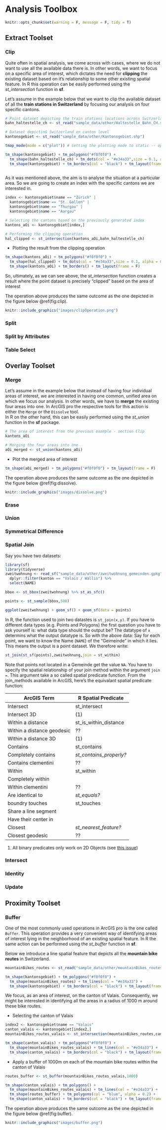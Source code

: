
# Analysis Toolbox

```r
knitr::opts_chunk$set(warning = F, message = F, tidy = T)
```

## Extract Toolset

### Clip

Quite often in spatial analysis, we come across with cases, where we do not want to use all the available data there is. In other words, we want to focus on a specific area of interest, which dictates the need for __clipping__ the existing dataset based on it's relationship to some other existing spatial feature. In R this operation can be easily performed using the _st_intersection_ function in __sf__.
  
Let's assume in the example below that we want to clip the available dataset of all the __train stations in Switzerland__ by focusing our analysis on four specific cantons.



```r

# Point dataset depicting the train stations locations across Switzerland
bahn_haltestelle_ch <- st_read("sample_data/other/Haltestelle_Bahn_CH.shp")

# Dataset depictinG Switzerland on canton level
kantonsgebiet <- st_read("sample_data/other/Kantonsgebiet.shp")

tmap_mode(mode = c("plot")) # setting the plotting mode to static -- optimizing the process

tm_shape(kantonsgebiet) + tm_polygons("#f0f0f0") + 
  tm_shape(bahn_haltestelle_ch) + tm_dots(col = "#e34a33",size = 0.1, alpha = 0.5) + 
  tm_shape(kantonsgebiet) + tm_borders(col = "black") + tm_layout(frame = F)
   
```

As it was mentioned above, the aim is to analyse the situation at a particular area. So we are going to create an index with the specific cantons we are interested in.


```r
index <- kantonsgebiet$name == "Zürich" |
  kantonsgebiet$name == "St. Gallen" |
  kantonsgebiet$name == "Thurgau" |
  kantonsgebiet$name == "Aargau"

# Selecting the cantons based on the previously generated index
kantons_aOi <- kantonsgebiet[index,]

# Performing the clipping operation
hal_clipped <- st_intersection(kantons_aOi,bahn_haltestelle_ch)
```

 - Plotting the result from the clipping operation
```r
tm_shape(kantons_aOi) + tm_polygons("#f0f0f0") + 
  tm_shape(hal_clipped) + tm_dots(col = "#e34a33",size = 0.1, alpha = 0.5) + 
  tm_shape(kantons_aOi) + tm_borders() + tm_layout(frame = F)
```

So, ultimately, as we can see above, the _st_intersection_ function creates a result where the point dataset is precisely "clipped" based on the area of interest


The operation above produces the same outcome as the one depicted in the figure below \@ref(fig:clip).

```r
knitr::include_graphics("images/clipOperation.png")
```


### Split

### Split by Attributes

### Table Select

## Overlay Toolset

### Merge

Let's assume in the example below that instead of having four individual areas of interest, we are interested in having one common, unified area on which we focus our analysis. In other words, we have to __merge__ the existing four areas into one. In ArcGIS pro the respective tools for this action is either the `Merge` or the `Dissolve` tool.  
In R on the other hand, this can be easily performed using the _st_union_ function in the __sf__ package. 

```r
# The area of interest from the previous example - section Clip
kantons_aOi

# Merging the four areas into one
aOi_merged <- st_union(kantons_aOi)
```

- Plot the merged area of interest

```r
tm_shape(aOi_merged) + tm_polygons("#f0f0f0") + tm_layout(frame = F)
```

The operation above produces the same outcome as the one depicted in the figure below \@ref(fig:dissolve).

```r
knitr::include_graphics("images/dissolve.png")
```


### Erase

### Union

### Symmetrical Difference

### Spatial Join





Say you have two datasets:


```r
library(sf)
library(tidyverse)
zweitwohnung <- read_sf("sample_data/other/zweitwohnung_gemeinden.gpkg") %>%
  dplyr::filter(kanton == "Valais / Wallis") %>%
  select(NAME)

bbox <- st_bbox(zweitwohnung) %>% st_as_sfc()

points <- st_sample(bbox,500)

ggplot(zweitwohnung) + geom_sf() + geom_sf(data = points)
```

In R, the function used to join two datastes is `st_join(x,y)`. If you have to different data types (e.g. Points and Polygons) the first question you have to ask yourself is: what data type should the output be? The datatype of `x` determins what the output datatype is. 
So with the above data: Say for each point, we want to know the Name (`NAME`) of the "Geimeinde" in which it lies. This means the output is a point dataset. We therefore write:

```r
st_join(st_sf(points),zweitwohnung,join = st_within)
```

Note that points not located in a Gemeinde get the value `NA`. You have to specify the spatial relationship of your join method within the argument `join = `. This argument take a so called spatial predicate function. From the join_methods available in ArcGIS, here's the equivalant spatial predicate function:

| ArcGIS Term                     | R Spatial Predicate     |
|---------------------------------|-------------------------|
| Intersect                       | st_intersect            |
| Intersect 3D                    | (1)                     |
| Within a distance               | st_is_within_distance   |
| Within a distance geodesic      | ??                      |
| Within a distance 3D            | (1)                     |
| Contains                        | st_contains             |
| Completely contains             | _st_contains_properly?_ |
| Contains clementini             | ??                      |
| Within                          | st_within               |
| Completely within               |                         |
| Within clementini               | ??                      |
| Are identical to                | _st_equals?_            |
| boundry touches                 | st_touches              |
| Share a line segment            |                         |
| Have their center in            |                         |
| Closest                         | _st_nearest_feature?_   |
| Closest geodesic                | ??                      |


(1) All binary predicates only work on 2D Objects (see [this issue](https://github.com/r-spatial/sf/issues/907))

### Intersect



### Identity

### Update

## Proximity Toolset

### Buffer

One of the most commonly used operations in ArcGIS pro is the one called `Buffer`. This operation provides a very convenient way of identifying areas of interest lying in the neighborhood of an existing spatial feature. In R the same action can be performed using the _st_buffer_ function in __sf__. 

Below we introduce a line spatial feature that depicts all the __mountain bike routes__ in Switzerland.
```r
mountainBikes_routes <- st_read("sample_data/other/mountainBikes_routes.shp")
```

```r
tm_shape(kantonsgebiet) + tm_polygons("#f0f0f0") + 
  tm_shape(mountainBikes_routes) + tm_lines(col = "#e34a33") + 
  tm_shape(kantonsgebiet) + tm_borders(col = "black") + tm_layout(frame = F)
```

We focus, as an area of interest, on the canton of Valais. Consequently, we might be interested in identifying all the areas in a radius of 1000 m around these bike routes.

- Selecting the canton of Valais

```r
index2 <- kantonsgebiet$name == "Valais"
canton_valais <- kantonsgebiet[index2,]
mountainBikes_routes_valais <- st_intersection(mountainBikes_routes,canton_valais)

tm_shape(canton_valais) + tm_polygons("#f0f0f0") + 
  tm_shape(mountainBikes_routes_valais) + tm_lines(col = "#e34a33") + 
  tm_shape(canton_valais) + tm_borders(col = "black") + tm_layout(frame = F)
```

- Apply a buffer of 1000m on each of the mountain bike routes within the canton of Valais

```r
routes_buffer <- st_buffer(mountainBikes_routes_valais,1000)

tm_shape(canton_valais) + tm_polygons() + 
  tm_shape(mountainBikes_routes_valais) + tm_lines(col = "#e34a33") +
  tm_shape(routes_buffer) + tm_polygons(col = "blue", alpha = 0.2) + 
  tm_shape(canton_valais) + tm_borders(col = "black") + tm_layout(frame = F)
```


The operation above produces the same outcome as the one depicted in the figure below \@ref(fig:buffer).

```r
knitr::include_graphics("images/buffer.png")
```
